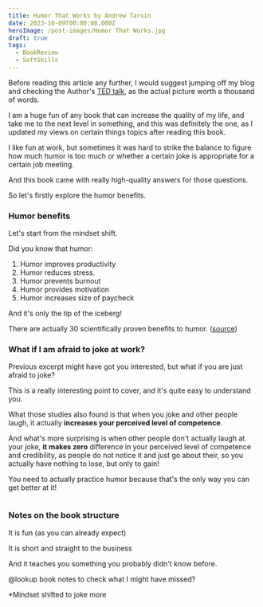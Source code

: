 ```yaml
---
title: Humor That Works by Andrew Tarvin
date: 2023-10-09T00:00:00.000Z
heroImage: /post-images/Humor That Works.jpg
draft: true
tags:
  - BookReview
  - SoftSkills
---
```


Before reading this article any further, I would suggest jumping off my blog and checking the Author's [TED talk](https://www.youtube.com/watch?v=6iFCm5ZokBI), as the actual picture worth a thousand of words.

I am a huge fun of any book that can increase the quality of my life, and take me to the next level in something, and this was definitely the one, as I updated my views on certain things topics after reading this book.

I like fun at work, but sometimes it was hard to strike the balance to figure how much humor is too much or whether a certain joke is appropriate for a certain job meeting.

And this book came with really high-quality answers for those questions.

So let's firstly explore the humor benefits.

### Humor benefits

Let's start from the mindset shift.

Did you know that humor:

1. Humor improves productivity
2. Humor reduces stress.
3. Humor prevents burnout
4. Humor provides motivation
5. Humor increases size of paycheck

And it's only the tip of the iceberg!

There are actually 30 scientifically proven benefits to humor. ([source](https://www.humorthatworks.com/benefits/30-benefits-of-humor-at-work/))

### What if I am afraid to joke at work?

Previous excerpt might have got you interested, but what if you are just afraid to joke?

This is a really interesting point to cover, and it's quite easy to understand you.

What those studies also found is that when you joke and other people laugh, it actually **increases your perceived level of competence**.

And what's more surprising is when other people don't actually laugh at your joke, **it makes zero** difference in your perceived level of competence and credibility, as people do not notice it and just go about their, so you actually have nothing to lose, but only to gain!

You need to actually practice humor because that's the only way you can get better at it!

![]()

### Notes on the book structure

It is fun (as you can already expect)

It is short and straight to the business

And it teaches you something you probably didn't know before.

@lookup book notes to check what I might have missed?

\*Mindset shifted to joke more
